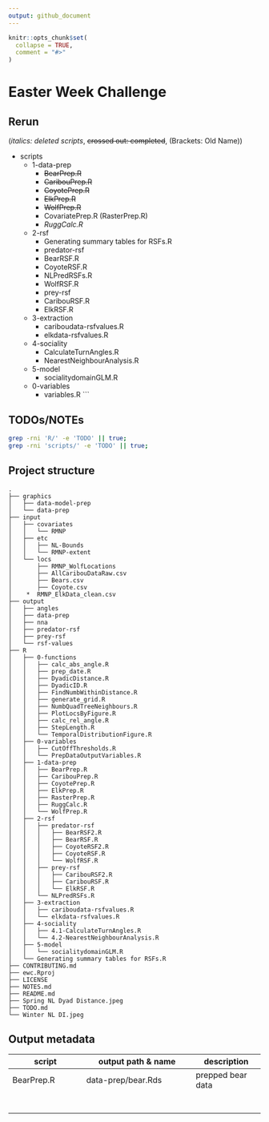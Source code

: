 ```yaml
---
output: github_document
---
```


<!-- README.md is generated from README.Rmd. Please edit that file -->

```r
knitr::opts_chunk$set(
  collapse = TRUE,
  comment = "#>"
)
```
# Easter Week Challenge

## Rerun
(*italics: deleted scripts*, ~~crossed out: completed~~, (Brackets: Old Name))

* scripts
  * 1-data-prep
    * ~~BearPrep.R~~
    * ~~CaribouPrep.R~~
    * ~~CoyotePrep.R~~
    * ~~ElkPrep.R~~
    * ~~WolfPrep.R~~
    * CovariatePrep.R (RasterPrep.R)
    * *RuggCalc.R*
  * 2-rsf
    * Generating summary tables for RSFs.R
    * predator-rsf
    * BearRSF.R
    * CoyoteRSF.R
    * NLPredRSFs.R
    *  WolfRSF.R
    *  prey-rsf
    *  CaribouRSF.R
    *  ElkRSF.R
  * 3-extraction
    * cariboudata-rsfvalues.R
    *  elkdata-rsfvalues.R
  * 4-sociality
    * CalculateTurnAngles.R
    *  NearestNeighbourAnalysis.R
  * 5-model
    * socialitydomainGLM.R
  * 0-variables
    * variables.R
```



## TODOs/NOTEs

```bash
grep -rni 'R/' -e 'TODO' || true;
grep -rni 'scripts/' -e 'TODO' || true;
```

## Project structure
```
.
├── graphics
│   ├── data-model-prep
│   └── data-prep
├── input
│   ├── covariates
│   │   └── RMNP
│   ├── etc
│   │   ├── NL-Bounds
│   │   └── RMNP-extent
│   └── locs
│       ├── RMNP_WolfLocations
│       ├── AllCaribouDataRaw.csv
│       ├── Bears.csv
│       ├── Coyote.csv
│    *  RMNP_ElkData_clean.csv
├── output
│   ├── angles
│   ├── data-prep
│   ├── nna
│   ├── predator-rsf
│   ├── prey-rsf
│   └── rsf-values
├── R
│   ├── 0-functions
│   │   ├── calc_abs_angle.R
│   │   ├── prep_date.R
│   │   ├── DyadicDistance.R
│   │   ├── DyadicID.R
│   │   ├── FindNumbWithinDistance.R
│   │   ├── generate_grid.R
│   │   ├── NumbQuadTreeNeighbours.R
│   │   ├── PlotLocsByFigure.R
│   │   ├── calc_rel_angle.R
│   │   ├── StepLength.R
│   │   └── TemporalDistributionFigure.R
│   ├── 0-variables
│   │   ├── CutOffThresholds.R
│   │   └── PrepDataOutputVariables.R
│   ├── 1-data-prep
│   │   ├── BearPrep.R
│   │   ├── CaribouPrep.R
│   │   ├── CoyotePrep.R
│   │   ├── ElkPrep.R
│   │   ├── RasterPrep.R
│   │   ├── RuggCalc.R
│   │   └── WolfPrep.R
│   ├── 2-rsf
│   │   ├── predator-rsf
│   │   │   ├── BearRSF2.R
│   │   │   ├── BearRSF.R
│   │   │   ├── CoyoteRSF2.R
│   │   │   ├── CoyoteRSF.R
│   │   │   └── WolfRSF.R
│   │   ├── prey-rsf
│   │   │   ├── CaribouRSF2.R
│   │   │   ├── CaribouRSF.R
│   │   │   └── ElkRSF.R
│   │   └── NLPredRSFs.R
│   ├── 3-extraction
│   │   ├── cariboudata-rsfvalues.R
│   │   └── elkdata-rsfvalues.R
│   ├── 4-sociality
│   │   ├── 4.1-CalculateTurnAngles.R
│   │   └── 4.2-NearestNeighbourAnalysis.R
│   ├── 5-model
│   │   └── socialitydomainGLM.R
│   └── Generating summary tables for RSFs.R
├── CONTRIBUTING.md
├── ewc.Rproj
├── LICENSE
├── NOTES.md
├── README.md
├── Spring NL Dyad Distance.jpeg
├── TODO.md
└── Winter NL DI.jpeg
```

## Output metadata

script               | output path & name            | description
---------------------|-------------------------------|--------------------
BearPrep.R           | data-prep/bear.Rds            | prepped bear data
                     |                               | 
                     |                               | 
                     |                               | 
                     |                               | 
                     |                               | 
                     |                               | 
                     |                               | 
